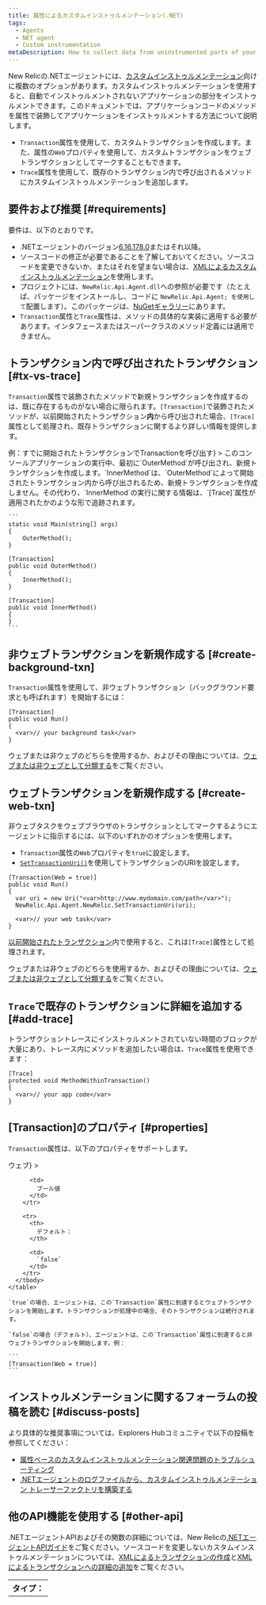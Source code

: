 ```yaml
---
title: 属性によるカスタムインストゥルメンテーション(.NET)
tags:
  - Agents
  - NET agent
  - Custom instrumentation
metaDescription: How to collect data from uninstrumented parts of your code by using New Relic's .NET agent API for custom instrumentation.
---
```


New Relicの.NETエージェントには、[カスタムインストゥルメンテーション](/docs/agents/net-agent/instrumentation/net-custom-instrumentation)向けに複数のオプションがあります。カスタムインストゥルメンテーションを使用すると、自動でインストゥルメントされないアプリケーションの部分をインストゥルメントできます。このドキュメントでは、アプリケーションコードのメソッドを属性で装飾してアプリケーションをインストゥルメントする方法について説明します。

* `Transaction`属性を使用して、カスタムトランザクションを作成します。また、属性の`Web`プロパティを使用して、カスタムトランザクションをウェブトランザクションとしてマークすることもできます。
* `Trace`属性を使用して、既存のトランザクション内で呼び出されるメソッドにカスタムインストゥルメンテーションを追加します。

## 要件および推奨 [#requirements]

要件は、以下のとおりです。

* .NETエージェントのバージョン[6.16.178.0](/docs/release-notes/agent-release-notes/net-release-notes/net-agent-6161780)またはそれ以降。
* ソースコードの修正が必要であることを了解しておいてください。ソースコードを変更できないか、またはそれを望まない場合は、[XMLによるカスタムインストゥルメンテーション](/docs/agents/net-agent/custom-instrumentation/custom-instrumentation-xml-net)を使用します。
* プロジェクトには、`NewRelic.Api.Agent.dll`への参照が必要です（たとえば、パッケージをインストールし、コードに `NewRelic.Api.Agent; を使用して`配置します）。このパッケージは、[NuGetギャラリー](https://www.nuget.org/packages/NewRelic.Agent.Api/)にあります。
* `Transaction`属性と`Trace`属性は、メソッドの具体的な実装に適用する必要があります。インタフェースまたはスーパークラスのメソッド定義には適用できません。

## トランザクション内で呼び出されたトランザクション [#tx-vs-trace]

`Transaction`属性で装飾されたメソッドで新規トランザクションを作成するのは、既に存在するものがない場合に限られます。`[Transaction]`で装飾されたメソッドが、以前開始されたトランザクション**内**から呼び出された場合、`[Trace]`属性として処理され、既存トランザクションに関するより詳しい情報を提供します。

<CollapserGroup>
  <Collapser
    id="example-tx-vs-trace"
    title={<>例：すでに開始されたトランザクションで<InlineCode>Transaction</InlineCode>を呼び出す</>}
  >
    このコンソールアプリケーションの実行中、最初に`OuterMethod`が呼び出され、新規トランザクションを作成します。`InnerMethod`は、`OuterMethod`によって開始されたトランザクション内から呼び出されるため、新規トランザクションを作成しません。その代わり、`InnerMethod`の実行に関する情報は、`[Trace]`属性が適用されたかのような形で追跡されます。

    ```
    static void Main(string[] args)
    {
        OuterMethod();
    }

    [Transaction]
    public void OuterMethod()
    {
        InnerMethod();
    }

    [Transaction]
    public void InnerMethod()
    {
    }
    ```
  </Collapser>
</CollapserGroup>

## 非ウェブトランザクションを新規作成する [#create-background-txn]

`Transaction`属性を使用して、非ウェブトランザクション（バックグラウンド要求とも呼ばれます）を開始するには：

```
[Transaction]
public void Run()
{
  <var>// your background task</var>
}
```

ウェブまたは非ウェブのどちらを使用するか、およびその理由については、[ウェブまたは非ウェブとして分類する](/docs/agents/net-agent/custom-instrumentation/introduction-net-custom-instrumentation#web-background)をご覧ください。

## ウェブトランザクションを新規作成する [#create-web-txn]

非ウェブタスクをウェブブラウザのトランザクションとしてマークするようにエージェントに指示するには、以下のいずれかのオプションを使用します。

* `Transaction`属性の`Web`プロパティを`true`に設定します。
* [`SetTransactionUri()`](/docs/agents/net-agent/net-agent-api)を使用してトランザクションのURIを設定します。

```
[Transaction(Web = true)]
public void Run()
{
  var uri = new Uri("<var>http://www.mydomain.com/path</var>");
  NewRelic.Api.Agent.NewRelic.SetTransactionUri(uri);
  
  <var>// your web task</var>
}
```

[以前開始されたトランザクション](#tx-vs-trace)内で使用すると、これは`[Trace]`属性として処理されます。

ウェブまたは非ウェブのどちらを使用するか、およびその理由については、[ウェブまたは非ウェブとして分類する](/docs/agents/net-agent/custom-instrumentation/introduction-net-custom-instrumentation#web-background)をご覧ください。

## `Trace`で既存のトランザクションに詳細を追加する [#add-trace]

トランザクショントレースにインストゥルメントされていない時間のブロックが大量にあり、トレース内にメソッドを追加したい場合は、`Trace`属性を使用できます：

```
[Trace]
protected void MethodWithinTransaction()
{
  <var>// your app code</var>
}
```

## \[Transaction]のプロパティ [#properties]

`Transaction`属性は、以下のプロパティをサポートします。

<CollapserGroup>
  <Collapser
    id="trace-dispatcher"
    title={<InlineCode>ウェブ</InlineCode>}
  >
    <table>
      <tbody>
        <tr>
          <th>
            タイプ：
          </th>

          <td>
            ブール値
          </td>
        </tr>

        <tr>
          <th>
            デフォルト：
          </th>

          <td>
            `false`
          </td>
        </tr>
      </tbody>
    </table>

    `true`の場合、エージェントは、この`Transaction`属性に到達するとウェブトランザクションを開始します。トランザクションが処理中の場合、そのトランザクションは続行されます。

    `false`の場合（デフォルト）、エージェントは、この`Transaction`属性に到達すると非ウェブトランザクションを開始します。例：

    ```
    [Transaction(Web = true)]
    ```
  </Collapser>
</CollapserGroup>

## インストゥルメンテーションに関するフォーラムの投稿を読む [#discuss-posts]

より具体的な推奨事項については、Explorers Hubコミュニティで以下の投稿を参照してください：

* [属性ベースのカスタムインストゥルメンテーション関連問題のトラブルシューティング](https://discuss.newrelic.com/t/relic-solution-troubleshooting-attribute-based-custom-instrumentation-issues/68726)
* [.NETエージェントのログファイルから、カスタムインストゥルメンテーション トレーサーファクトリを構築する](https://discuss.newrelic.com/t/building-custom-instrumentation-tracer-factories-from-net-agent-log-files/39363)

## 他のAPI機能を使用する [#other-api]

.NETエージェントAPIおよびその関数の詳細については、New Relicの[.NETエージェントAPIガイド](/docs/agents/net-agent/api-guides/guide-using-net-agent-api)をご覧ください。ソースコードを変更しないカスタムインストゥルメンテーションについては、[XMLによるトランザクションの作成](/docs/agents/net-agent/instrumentation/net-custom-transactions)と[XMLによるトランザクションへの詳細の追加](/docs/agents/net-agent/custom-instrumentation/add-detail-transactions-xml-net)をご覧ください。

